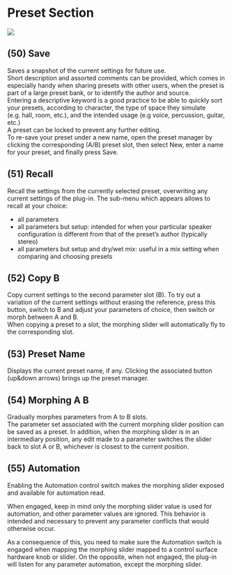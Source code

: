# Preset Section

![](https://flux-shared.s3.amazonaws.com/doc_images/Plugins/ircam-verb/verb_09.png)

## (50) Save
Saves a snapshot of the current settings for future use.  
Short description and assorted comments can be provided, which comes in especially handy when sharing presets with 
other users, when the preset is part of a large preset bank, or to identify the author and source.  
Entering a descriptive keyword is a good practice to be able to quickly sort your presets, according to character, the type of 
space they simulate (e.g. hall, room, etc.), and the intended usage (e.g voice, percussion, guitar, etc.)  
A preset can be locked to prevent any further editing.  
To re-save your preset under a new name, open the preset manager by clicking the corresponding (A/B) preset slot, then 
select New, enter a name for your preset, and finally press Save.

## (51) Recall
Recall the settings from the currently selected preset, overwriting any current settings of the plug-in. The sub-menu which 
appears allows to recall at your choice:

* all parameters
* all parameters but setup: intended for when your particular speaker configuration is different from that of the preset's 
author (typically stereo)
* all parameters but setup and dry/wet mix: useful in a mix setting when comparing and choosing presets 

## (52) Copy B
Copy current settings to the second parameter slot (B). To try out a variation of the current settings without erasing the 
reference, press this button, switch to B and adjust your parameters of choice, then switch or morph between A and B.   
When copying a preset to a slot, the morphing slider will automatically fly to the corresponding slot.

## (53) Preset Name
Displays the current preset name, if any. Clicking the associated button (up&down arrows) brings up the preset manager.

## (54) Morphing A B
Gradually morphes parameters from A to B slots.  
The parameter set associated with the current morphing slider position can be saved as a preset. In addition, when the 
morphing slider is in an intermediary position, any edit made to a parameter switches the slider back to slot A or B, whichever is closest to the current position.

## (55) Automation
Enabling the Automation control switch makes the morphing slider exposed and available for automation read.

When engaged, keep in mind only the morphing slider value is used for automation, and other parameter values are ignored. This behavior is intended and necessary to prevent any parameter conflicts that would otherwise occur.

As a consequence of this, you need to make sure the Automation switch is engaged when mapping the morphing slider 
mapped to a control surface hardware knob or slider. On the opposite, when not engaged, the plug-in will listen for any 
parameter automation, except the morphing slider.
